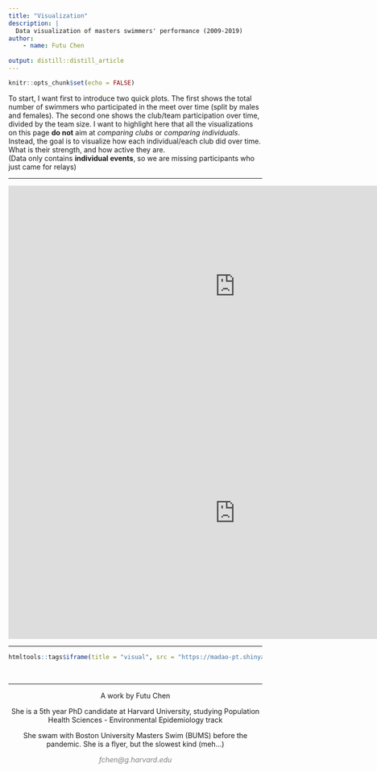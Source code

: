```yaml
---
title: "Visualization"
description: |
  Data visualization of masters swimmers' performance (2009-2019)
author:
    - name: Futu Chen
    
output: distill::distill_article
---
```


```r
knitr::opts_chunk$set(echo = FALSE)
```

To start, I want first to introduce two quick plots. The first shows the total number of swimmers who participated in the meet over time (split by males and females). The second one shows the club/team participation over time, divided by the team size. I want to highlight here that all the visualizations on this page **do not** aim at *comparing clubs* or *comparing individuals*. Instead, the goal is to visualize how each individual/each club did over time. What is their strength, and how active they are.  
(Data only contains **individual events**, so we are missing participants who just came for relays)  

***
<center>
<div>
<iframe width="900" height="400" align="middle" frameborder="0" scrolling="no" src="https://plot.ly/~madaopt/3.embed"></iframe>
<iframe width="900" height="500" frameborder="0" scrolling="no" src="https://plot.ly/~madaopt/7.embed"></iframe>
</div>
</center>



***


```r
htmltools::tags$iframe(title = "visual", src = "https://madao-pt.shinyapps.io/shinyapp-swimmer/", width = '100%', height = '1200')
```




&nbsp;
<hr />
<p style="text-align: center;">A work by Futu Chen</p>
<p style="text-align: center;">She is a 5th year PhD candidate at Harvard University, studying Population Health Sciences - Environmental Epidemiology track</p>
<p style="text-align: center;">She swam with Boston University Masters Swim (BUMS) before the pandemic. She is a flyer, but the slowest kind (meh...) </p>
<p style="text-align: center;"><span style="color: #808080;"><em>fchen@g.harvard.edu</em></span></p>
<!-- Add icon library -->
<link rel="stylesheet" href="https://cdnjs.cloudflare.com/ajax/libs/font-awesome/4.7.0/css/font-awesome.min.css">
<!-- Add font awesome icons -->
<p style="text-align: center;">
    <a href="https://www.linkedin.com/in/futu-c-590aa5b6/" class="fa fa-linkedin"></a>
    <a href="https://github.com/madaopt/Masters-swimmers" class="fa fa-github"></a>
</p>

&nbsp;

